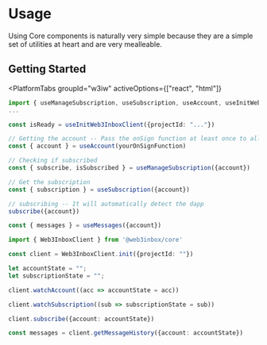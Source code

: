 
# Usage

Using Core components is naturally very simple because they are a simple set of utilities at heart
and are very mealleable. 



## Getting Started

<PlatformTabs
	groupId="w3iw"
	activeOptions={["react", "html"]}
>
<PlatformTabItem value="react">

```ts
import { useManageSubscription, useSubscription, useAccount, useInitWeb3InboxClient, useMessages } from "@web3inbox/react-widget";
...

const isReady = useInitWeb3InboxClient({projectId: "..."})

// Getting the account -- Pass the onSign function at least once to allow registering
const { account } = useAccount(yourOnSignFunction)

// Checking if subscribed
const { subscribe, isSubscribed } = useManageSubscription({account})

// Get the subscription
const { subscription } = useSubscription({account})

// subscribing -- It will automatically detect the dapp
subscribe({account})

const { messages } = useMessages({account})

```

</PlatformTabItem>
<PlatformTabItem value="html">

```ts
import { Web3InboxClient } from '@web3inbox/core'

const client = Web3InboxClient.init({projectId: ""})

let accountState = "";
let subscriptionState = "";

client.watchAccount((acc => accountState = acc))

client.watchSubscription((sub => subscriptionState = sub))

client.subscribe({account: accountState})

const messages = client.getMessageHistory({account: accountState})
```

</PlatformTabItem>
</PlatformTabs>
